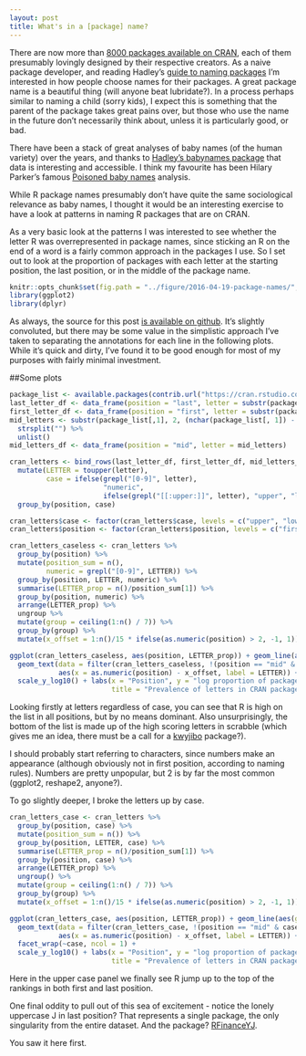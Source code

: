 ```yaml
---
layout: post
title: What's in a [package] name?
---
```


There are now more than [8000 packages available on CRAN](https://cran.r-project.org/web/packages/available_packages_by_name.html), each of them presumably lovingly designed by their respective creators. As a naive package developer, and reading Hadley's [guide to naming packages](http://r-pkgs.had.co.nz/package.html) I'm interested in how people choose names for their packages. A great package name is a beautiful thing (will anyone beat lubridate?). In a process perhaps similar to naming a child (sorry kids), I expect this is something that the parent of the package takes great pains over, but those who use the name in the future don't necessarily think about, unless it is particularly good, or bad. 

There have been a stack of great analyses of baby names (of the human variety) over the years, and thanks to [Hadley's babynames package](https://github.com/hadley/babynames) that data is interesting and accessible. I think my favourite has been Hilary Parker's famous [Poisoned baby names](https://hilaryparker.com/2013/01/30/hilary-the-most-poisoned-baby-name-in-us-history/) analysis.

While R package names presumably don't have quite the same sociological relevance as baby names, I thought it would be an interesting exercise to have a look at patterns in naming R packages that are on CRAN. 

As a very basic look at the patterns I was interested to see whether the letter R was overrepresented in package names, since sticking an R on the end of a word is a fairly common approach in the packages I use. So I set out to look at the proportion of packages with each letter at the starting position, the last position, or in the middle of the package name.

```r
knitr::opts_chunk$set(fig.path = "../figure/2016-04-19-package-names/", message = FALSE, warning = FALSE)
library(ggplot2)
library(dplyr)
```

As always, the source for this post [is available on github](https://github.com/alexwhan/alexwhan.github.io/blob/master/_source/2016-04-19-package-names.Rmd). It's slightly convoluted, but there may be some value in the simplistic approach I've taken to separating the annotations for each line in the following plots. While it's quick and dirty, I've found it to be good enough for most of my purposes with fairly minimal investment.

##Some plots  


```r
package_list <- available.packages(contrib.url("https://cran.rstudio.com"))
last_letter_df <- data_frame(position = "last", letter = substr(package_list[,1], nchar(package_list[, 1]), nchar(package_list[, 1])))
first_letter_df <- data_frame(position = "first", letter = substr(package_list[,1], 1, 1))
mid_letters <- substr(package_list[,1], 2, (nchar(package_list[, 1]) - 1)) %>% 
  strsplit("") %>% 
  unlist()
mid_letters_df <- data_frame(position = "mid", letter = mid_letters)

cran_letters <- bind_rows(last_letter_df, first_letter_df, mid_letters_df) %>% 
  mutate(LETTER = toupper(letter),
         case = ifelse(grepl("[0-9]", letter), 
                       "numeric", 
                       ifelse(grepl("[[:upper:]]", letter), "upper", "lower"))) %>% 
  group_by(position, case)

cran_letters$case <- factor(cran_letters$case, levels = c("upper", "lower", "numeric"))
cran_letters$position <- factor(cran_letters$position, levels = c("first", "mid", "last"))

cran_letters_caseless <- cran_letters %>% 
  group_by(position) %>% 
  mutate(position_sum = n(),
         numeric = grepl("[0-9]", LETTER)) %>% 
  group_by(position, LETTER, numeric) %>% 
  summarise(LETTER_prop = n()/position_sum[1]) %>% 
  group_by(position, numeric) %>% 
  arrange(LETTER_prop) %>% 
  ungroup %>% 
  mutate(group = ceiling(1:n() / 7)) %>% 
  group_by(group) %>% 
  mutate(x_offset = 1:n()/15 * ifelse(as.numeric(position) > 2, -1, 1)) 

ggplot(cran_letters_caseless, aes(position, LETTER_prop)) + geom_line(aes(group = LETTER), alpha = 0.5) +
  geom_text(data = filter(cran_letters_caseless, !(position == "mid" & !numeric)), 
            aes(x = as.numeric(position) - x_offset, label = LETTER)) +
  scale_y_log10() + labs(x = "Position", y = "log proportion of packages with letter",
                         title = "Prevalence of letters in CRAN package names")
```

Looking firstly at letters regardless of case, you can see that R is high on the list in all positions, but by no means dominant. Also unsurprisingly, the bottom of the list is made up of the high scoring letters in scrabble (which gives me an idea, there must be a call for a [kwyjibo](http://www.imdb.com/title/tt0756593/quotes) package?). 

I should probably start referring to characters, since numbers make an appearance (although obviously not in first position, according to naming rules). Numbers are pretty unpopular, but 2 is by far the most common (ggplot2, reshape2, anyone?).

To go slightly deeper, I broke the letters up by case.


```r
cran_letters_case <- cran_letters %>% 
  group_by(position, case) %>% 
  mutate(position_sum = n()) %>% 
  group_by(position, LETTER, case) %>% 
  summarise(LETTER_prop = n()/position_sum[1]) %>% 
  group_by(position, case) %>% 
  arrange(LETTER_prop) %>% 
  ungroup() %>% 
  mutate(group = ceiling(1:n() / 7)) %>% 
  group_by(group) %>% 
  mutate(x_offset = 1:n()/15 * ifelse(as.numeric(position) > 2, -1, 1)) 

ggplot(cran_letters_case, aes(position, LETTER_prop)) + geom_line(aes(group = LETTER), alpha = 0.5) +
  geom_text(data = filter(cran_letters_case, !(position == "mid" & case != "numeric")), 
            aes(x = as.numeric(position) - x_offset, label = LETTER)) +
  facet_wrap(~case, ncol = 1) +
  scale_y_log10() + labs(x = "Position", y = "log proportion of packages with letter", 
                         title = "Prevalence of letters in CRAN package names by case")
```

Here in the upper case panel we finally see R jump up to the top of the rankings in both first and last position.

One final oddity to pull out of this sea of excitement - notice the lonely uppercase J in last position? That represents a single package, the only singularity from the entire dataset. And the package? [RFinanceYJ](https://cran.r-project.org/web/packages/RFinanceYJ/RFinanceYJ.pdf). 

You saw it here first.